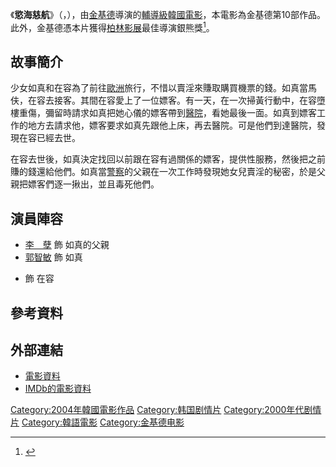 {{redirect|援交天使}}
{{noteTA
|T=zh-hans:欲海慈航;zh-hant:援交天使;zh-tw:援交天使;zh-hk:慾海慈航;zh-mo:慾海慈航;
|1=zh-hans:欲海慈航;zh-hant:援交天使;zh-tw:援交天使;zh-hk:慾海慈航;zh-mo:慾海慈航;
}}
{{Infobox Film
| name           = 慾海慈航
| original_name  = {{lang|ko|사마리아}}
| image          = Samaritan Girl poster.jpg
| caption        = 
| director       = [[金基德|金基德]]
| producer       = Bae Jeong-min
| writer         = [[金基德|金基德]]
| starring       = [[李孽|李孽]]<br />[[郭智敏|郭智敏]]<br />[[韓如凜|韓如凜]]
| music          = 
| cinematography = 
| editing        = 
| distributor    = Show East
| released       = {{Flagicon|KOR}} 2004年3月5日<br />{{Flagicon|HK}} 2004年5月13日<br />{{Flagicon|TWN}} 2004年9月24日
| runtime        = 95分鐘
| country        = {{KOR}}
| language       = [[韓語|韓語]]
| budget         =
| preceded_by    =
| followed_by    =
| imdb_id        = 0397619
| cn_name        = （未上映）
| hk_name        = 慾海慈航
| tw_name        = 援交天使
}}

《'''慾海慈航'''》（{{lang-ko|'''사마리아'''}}，{{lang-en|'''''Samaria'''''}}），由[[金基德|金基德]]導演的[[電視分級制度|輔導級]][[韓國電影|韓國電影]]，本電影為金基德第10部作品。此外，金基德憑本片獲得[[柏林影展|柏林影展]]最佳導演銀熊獎<ref>{{Cite web |url=http://www.imdb.com/event/ev0000091/2004 |title=IMDb Berlin International Film Festival(2004) |access-date=2010-06-24 |archive-date=2017-04-26 |archive-url=https://web.archive.org/web/20170426045657/http://www.imdb.com/event/ev0000091/2004 |dead-url=no }}</ref>。

== 故事簡介 ==
少女如真和在容為了前往[[歐洲|歐洲]]旅行，不惜以賣淫來賺取購買機票的錢。如真當馬伕，在容去接客。其間在容愛上了一位嫖客。有一天，在一次掃黃行動中，在容墮樓重傷，彌留時請求如真把她心儀的嫖客帶到[[醫院|醫院]]，看她最後一面。如真到嫖客工作的地方去請求他，嫖客要求如真先跟他上床，再去醫院。可是他們到達醫院，發現在容已經去世。

在容去世後，如真決定找回以前跟在容有過關係的嫖客，提供性服務，然後把之前賺的錢還給他們。如真當[[警察|警察]]的父親在一次工作時發現她女兒賣淫的秘密，於是父親把嫖客們逐一揪出，並且毒死他們。

== 演員陣容 ==
*[[李孽|李　孽]] 飾 如真的父親
*[[郭智敏|郭智敏]] 飾 如真
*{{link-ko|韓如凜|한여름}} 飾 在容

== 參考資料 ==
{{reflist}}
<span style="font-size:smaller;">

== 外部連結 ==
* [http://www.krmdb.com/stills/2004/SamaritanGirl-2004/index.b5.shtml 電影資料] {{Wayback|url=http://www.krmdb.com/stills/2004/SamaritanGirl-2004/index.b5.shtml |date=20191025052013 }}
* [http://www.imdb.com/title/tt0397619/ IMDb的電影資料] {{Wayback|url=http://www.imdb.com/title/tt0397619/ |date=20210125234546 }}

{{金基德}}
{{DEFAULTSORT:Samaria}}
[[Category:2004年韓國電影作品|Category:2004年韓國電影作品]]
[[Category:韩国剧情片|Category:韩国剧情片]]
[[Category:2000年代剧情片|Category:2000年代剧情片]]
[[Category:韓語電影|Category:韓語電影]]
[[Category:金基德电影|Category:金基德电影]]